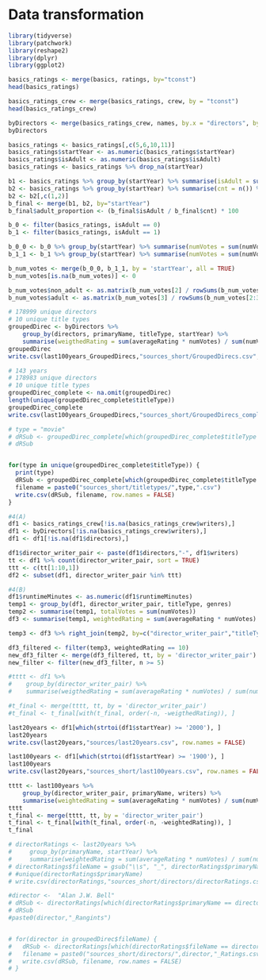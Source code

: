 # Data transformation


```r
library(tidyverse)
library(patchwork)
library(reshape2)
library(dplyr)
library(ggplot2)
```

```r
basics_ratings <- merge(basics, ratings, by="tconst")
head(basics_ratings)
```

```r
basics_ratings_crew <- merge(basics_ratings, crew, by = "tconst")
head(basics_ratings_crew)
```

```r
byDirectors <- merge(basics_ratings_crew, names, by.x = "directors", by.y = "nconst")
byDirectors
```

```r
basics_ratings <- basics_ratings[,c(5,6,10,11)]
basics_ratings$startYear <- as.numeric(basics_ratings$startYear)
basics_ratings$isAdult <- as.numeric(basics_ratings$isAdult)
basics_ratings <- basics_ratings %>% drop_na(startYear)
```

```r
b1 <- basics_ratings %>% group_by(startYear) %>% summarise(isAdult = sum(isAdult))
b2 <- basics_ratings %>% group_by(startYear) %>% summarise(cnt = n()) %>% mutate(freq = round(cnt / sum(cnt), 3)) %>% arrange(desc(freq))
b2 <- b2[,c(1,2)]
b_final <- merge(b1, b2, by="startYear")
b_final$adult_proportion <- (b_final$isAdult / b_final$cnt) * 100
```

```r
b_0 <- filter(basics_ratings, isAdult == 0)
b_1 <- filter(basics_ratings, isAdult == 1)

b_0_0 <- b_0 %>% group_by(startYear) %>% summarise(numVotes = sum(numVotes))
b_1_1 <- b_1 %>% group_by(startYear) %>% summarise(numVotes = sum(numVotes))

b_num_votes <- merge(b_0_0, b_1_1, by = 'startYear', all = TRUE)
b_num_votes[is.na(b_num_votes)] <- 0

b_num_votes$non_adult <- as.matrix(b_num_votes[2] / rowSums(b_num_votes[2:3])) * 100
b_num_votes$adult <- as.matrix(b_num_votes[3] / rowSums(b_num_votes[2:3])) * 100
```

```r
# 178999 unique directors
# 10 unique title types
groupedDirec <- byDirectors %>%
    group_by(directors, primaryName, titleType, startYear) %>%
    summarise(weigthedRating = sum(averageRating * numVotes) / sum(numVotes))
groupedDirec
write.csv(last100years_GroupedDirecs,"sources_short/GroupedDirecs.csv", row.names = FALSE)

# 143 years
# 178983 unique directors
# 10 unique title types
groupedDirec_complete <- na.omit(groupedDirec)
length(unique(groupedDirec_complete$titleType))
groupedDirec_complete
write.csv(last100years_GroupedDirecs,"sources_short/GroupedDirecs_complete.csv", row.names = FALSE)
```
```r
# type = "movie"
# dRSub <- groupedDirec_complete[which(groupedDirec_complete$titleType == type), ]
# dRSub


for(type in unique(groupedDirec_complete$titleType)) {
  print(type)
  dRSub <- groupedDirec_complete[which(groupedDirec_complete$titleType == type), ]
  filename = paste0("sources_short/titletypes/",type,".csv")
  write.csv(dRSub, filename, row.names = FALSE)
}
```



```r
#4(A)
df1 <- basics_ratings_crew[!is.na(basics_ratings_crew$writers),]
df1 <- byDirectors[!is.na(basics_ratings_crew$writers),]
df1 <- df1[!is.na(df1$directors),]

df1$director_writer_pair <- paste(df1$directors,"-", df1$writers)
tt <- df1 %>% count(director_writer_pair, sort = TRUE)
ttt <- c(tt[1:10,1])
df2 <- subset(df1, director_writer_pair %in% ttt)

#4(B)
df1$runtimeMinutes <- as.numeric(df1$runtimeMinutes)
temp1 <- group_by(df1, director_writer_pair, titleType, genres)
temp2 <- summarise(temp1, totalVotes = sum(numVotes))
df3 <- summarise(temp1, weightedRating = sum(averageRating * numVotes) / sum(numVotes))

temp3 <- df3 %>% right_join(temp2, by=c("director_writer_pair","titleType", "genres"))

df3_filtered <- filter(temp3, weightedRating == 10)
new_df3_filter <- merge(df3_filtered, tt, by = 'director_writer_pair')
new_filter <- filter(new_df3_filter, n >= 5)
```

```r
#tttt <- df1 %>%
#    group_by(director_writer_pair) %>%
#    summarise(weigthedRating = sum(averageRating * numVotes) / sum(numVotes))

#t_final <- merge(tttt, tt, by = 'director_writer_pair')
#t_final <- t_final[with(t_final, order(-n, -weigthedRating)), ]
```

```r
last20years <- df1[which(strtoi(df1$startYear) >= '2000'), ]
last20years
write.csv(last20years,"sources/last20years.csv", row.names = FALSE)
```

```r
last100years <- df1[which(strtoi(df1$startYear) >= '1900'), ]
last100years
write.csv(last20years,"sources_short/last100years.csv", row.names = FALSE)
```


```r
tttt <- last100years %>%
    group_by(director_writer_pair, primaryName, writers) %>%
    summarise(weightedRating = sum(averageRating * numVotes) / sum(numVotes))
tttt
t_final <- merge(tttt, tt, by = 'director_writer_pair')
t_final <- t_final[with(t_final, order(-n, -weightedRating)), ]
t_final
```

```r

# directorRatings <- last20years %>%
#     group_by(primaryName, startYear) %>%
#     summarise(weightedRating = sum(averageRating * numVotes) / sum(numVotes))
# directorRatings$fileName = gsub("\\s", "_", directorRatings$primaryName)
# #unique(directorRatings$primaryName)
# write.csv(directorRatings,"sources_short/directors/directorRatings.csv", row.names = FALSE)

```

```r
#director <-  "Alan J.W. Bell"
# dRSub <- directorRatings[which(directorRatings$primaryName == director), ]
# dRSub
#paste0(director,"_Rangints")


# for(director in groupedDirec$fileName) {
#   dRSub <- directorRatings[which(directorRatings$fileName == director), ]
#   filename = paste0("sources_short/directors/",director,"_Ratings.csv")
#   write.csv(dRSub, filename, row.names = FALSE)
# }

```
